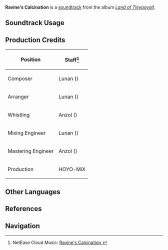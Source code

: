 {{Stub|production credits}}
{{Soundtrack Infobox
|image          = Land of Tleyaoyotl.png
|album          = Land of Tleyaoyotl
|disc           = 2
|number         = 63
|featured       = 
|featured2      = 
|featured3      = 
|featured_disc  = 
|featured_disc2 = 
|featured_disc3 = 
|youtube_id     = TOktRBY3u84
|spotify_id     = 6OiausSglK9clL61UVI7wI
|previous       = Foundry of the Golden
|next           = Land of Tecalco
}}
'''Ravine's Calcination''' is a [[soundtrack]] from the album ''[[Land of Tleyaoyotl]]''.

==Soundtrack Usage==
{{Soundtrack Usage
|location          = Sulfurous Veins
|quest             = 
|domain            = 
|eventgameplay     = 
|special_displayed = 
|special           = 
|teapot            = 
|mediaoriginal     =
}}
<!--
==Other Arrangements==
{{Files by Category Gallery|Media Using an Unreleased Arrangement of {{subst:#titleparts:{{subst:PAGENAME}}}} Soundtrack}}
-->
==Production Credits==
{| class="wikitable"
! Position
! Staff<ref>NetEase Cloud Music: [https://music.163.com/#/song?id=2635291868 Ravine's Calcination {{zh|深壑的煅火}}]</ref>
|-
! Composer
| Lunan ({{zh|路南}})
|-
! Arranger
| Lunan ({{zh|路南}})
|-
! Whistling
| Anzol ({{zh|鸦雀有声}})
|-
! Mixing Engineer
| Lunan ({{zh|路南}})
|-
! Mastering Engineer
| Anzol ({{zh|鸦雀有声}})
|-
! Production
| HOYO-MiX
|}

<!--
==Gallery==
<gallery>
</gallery>

==Trivia==
-->
==Other Languages==
{{Other Languages
|en      = Ravine's Calcination
|zhs     = 
|zhs_rm  = 
|zht     = 
|zht_rm  = 
|zh_tl   = 
|ja      = 
|ja_rm   = 
|ja_tl   = 
}}

==References==
{{Reflist}}

==Navigation==
{{Soundtrack Navbox|Land of Tleyaoyotl}}